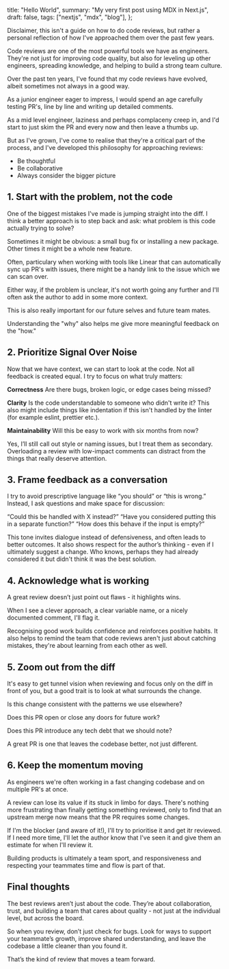   title: "Hello World",
  summary: "My very first post using MDX in Next.js",
  draft: false,
  tags: ["nextjs", "mdx", "blog"],
};

Disclaimer, this isn't a guide on how to do code reviews, but rather a personal reflection of how I've approached them over the past few years.

Code reviews are one of the most powerful tools we have as engineers. They're not just for improving code quality, but also for leveling up other engineers, spreading knowledge, and helping to build a strong team culture.

Over the past ten years, I've found that my code reviews have evolved, albeit sometimes not always in a good way.

As a junior engineer eager to impress, I would spend an age carefully testing PR's, line by line and writing up detailed comments.

As a mid level engineer, laziness and perhaps complaceny creep in, and I'd start to just skim the PR and every now and then leave a thumbs up.

But as I've grown, I've come to realise that they're a critical part of the process, and I've developed this philosophy for approaching reviews:

- Be thoughtful
- Be collaborative
- Always consider the bigger picture

## 1. Start with the problem, not the code

One of the biggest mistakes I've made is jumping straight into the diff. I think a better approach is to step back and ask: what problem is this code actually trying to solve?

Sometimes it might be obvious: a small bug fix or installing a new package. Other times it might be a whole new feature.

Often, particulary when working with tools like Linear that can automatically sync up PR's with issues, there might be a handy link to the issue which we can scan over.

Either way, if the problem is unclear, it's not worth going any further and I'll often ask the author to add in some more context.

This is also really important for our future selves and future team mates.

Understanding the "why" also helps me give more meaningful feedback on the "how."

## 2. Prioritize Signal Over Noise

Now that we have context, we can start to look at the code.
Not all feedback is created equal. I try to focus on what truly matters:

**Correctness**
Are there bugs, broken logic, or edge cases being missed?

**Clarity**
Is the code understandable to someone who didn't write it? This also might include things like indentation if this isn't handled by the linter (for example eslint, prettier etc.).

**Maintainability**
Will this be easy to work with six months from now?

Yes, I’ll still call out style or naming issues, but I treat them as secondary. Overloading a review with low-impact comments can distract from the things that really deserve attention.

## 3. Frame feedback as a conversation

I try to avoid prescriptive language like “you should” or “this is wrong.” Instead, I ask questions and make space for discussion:

“Could this be handled with X instead?”
“Have you considered putting this in a separate function?”
“How does this behave if the input is empty?”

This tone invites dialogue instead of defensiveness, and often leads to better outcomes. It also shows respect for the author’s thinking - even if I ultimately suggest a change. Who knows, perhaps they had already considered it but didn't think it was the best solution.

## 4. Acknowledge what is working

A great review doesn’t just point out flaws - it highlights wins.

When I see a clever approach, a clear variable name, or a nicely documented comment, I'll flag it.

Recognising good work builds confidence and reinforces positive habits. It also helps to remind the team that code reviews aren't just about catching mistakes, they're about learning from each other as well.

## 5. Zoom out from the diff

It's easy to get tunnel vision when reviewing and focus only on the diff in front of you, but a good trait is to look at what surrounds the change.

Is this change consistent with the patterns we use elsewhere?

Does this PR open or close any doors for future work?

Does this PR introduce any tech debt that we should note?

A great PR is one that leaves the codebase better, not just different.

## 6. Keep the momentum moving

As engineers we're often working in a fast changing codebase and on multiple PR's at once.

A review can lose its value if its stuck in limbo for days. There's nothing more frustrating than finally getting something reviewed, only to find that an upstream merge now means that the PR requires some changes.

If I'm the blocker (and aware of it!), I'll try to prioritise it and get itr reviewed. If I need more time, I'll let the author know that I've seen it and give them an estimate for when I'll review it.

Building products is ultimately a team sport, and responsiveness and respecting your teammates time and flow is part of that.

## Final thoughts

The best reviews aren’t just about the code. They’re about collaboration, trust, and building a team that cares about quality - not just at the individual level, but across the board.

So when you review, don’t just check for bugs. Look for ways to support your teammate’s growth, improve shared understanding, and leave the codebase a little cleaner than you found it.

That’s the kind of review that moves a team forward.
